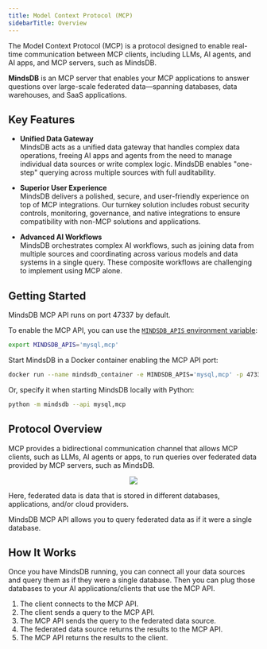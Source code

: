 ```yaml
---
title: Model Context Protocol (MCP)
sidebarTitle: Overview
---
```


The Model Context Protocol (MCP) is a protocol designed to enable real-time communication between MCP clients, including LLMs, AI agents, and AI apps, and MCP servers, such as MindsDB.

**MindsDB** is an MCP server that enables your MCP applications to answer questions over large-scale federated data—spanning databases, data warehouses, and SaaS applications.

## Key Features

- **Unified Data Gateway**  
  MindsDB acts as a unified data gateway that handles complex data operations, freeing AI apps and agents from the need to manage individual data sources or write complex logic. MindsDB enables "one-step" querying across multiple sources with full auditability.

- **Superior User Experience**  
  MindsDB delivers a polished, secure, and user-friendly experience on top of MCP integrations. Our turnkey solution includes robust security controls, monitoring, governance, and native integrations to ensure compatibility with non-MCP solutions and applications.

- **Advanced AI Workflows**  
  MindsDB orchestrates complex AI workflows, such as joining data from multiple sources and coordinating across various models and data systems in a single query. These composite workflows are challenging to implement using MCP alone.

## Getting Started

MindsDB MCP API runs on port 47337 by default.

To enable the MCP API, you can use the [`MINDSDB_APIS` environment variable](/setup/environment-vars#mindsdb-apis):

```bash
export MINDSDB_APIS='mysql,mcp'
```

Start MindsDB in a Docker container enabling the MCP API port:

```bash
docker run --name mindsdb_container -e MINDSDB_APIS='mysql,mcp' -p 47335:47335 -p 47337:47337 mindsdb/mindsdb
```

Or, specify it when starting MindsDB locally with Python:

```bash
python -m mindsdb --api mysql,mcp
```

## Protocol Overview

MCP provides a bidirectional communication channel that allows MCP clients, such as LLMs, AI agents or apps, to run queries over federated data provided by MCP servers, such as MindsDB.

<p align="center">
  <img src="/assets/mcp.png" />
</p>

Here, federated data is data that is stored in different databases, applications, and/or cloud providers.

MindsDB MCP API allows you to query federated data as if it were a single database.

## How It Works

Once you have MindsDB running, you can connect all your data sources and query them as if they were a single database. Then you can plug those databases to your AI applications/clients that use the MCP API.

1. The client connects to the MCP API.
2. The client sends a query to the MCP API.
3. The MCP API sends the query to the federated data source.
4. The federated data source returns the results to the MCP API.
5. The MCP API returns the results to the client.

